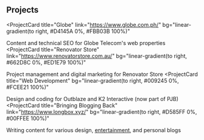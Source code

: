 ## Projects

<ProjectCard
  title="Globe"
  link="https://www.globe.com.ph/"
  bg="linear-gradient(to right, #D4145A 0%, #FBB03B 100%)"
>
  Content and technical SEO for Globe Telecom's web properties
</ProjectCard>
<ProjectCard
  title="Renovator Store"
  link="https://www.renovatorstore.com.au/"
  bg="linear-gradient(to right, #662D8C 0%, #ED1E79 100%)"
>
  Project management and digital marketing for Renovator Store
</ProjectCard>
<ProjectCard
  title="Web Development"
  bg="linear-gradient(to right, #009245 0%, #FCEE21 100%)"
>
  Design and coding for Outblaze and K2 Interactive (now part of PJB)
</ProjectCard>
<ProjectCard
  title="Bringing Blogging Back"
  link="https://www.longbox.xyz/"
  bg="linear-gradient(to right, #D585FF 0%, #00FFEE 100%)"
>
  Writing content for various design, <a href="https://wonder.ph/popculture/james-harden-free-to-harden/" target="_blank">entertainment</a>, and personal blogs
</ProjectCard>
